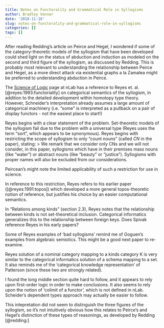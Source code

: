 ```yaml
---
title: Notes on Functorality and Grammatical Role in Syllogisms
author: Bradley Venner
date: '2018-11-18'
slug: notes-on-functorality-and-grammatical-role-in-syllogisms
categories: []
tags: []
---
```


After reading Redding's article on Peirce and Hegel, I wondered if some of the category-theoretic models of the syllogism that have been developed could shed light on the status of abduction and induction as modeled on the second and third figure of the syllogism, as discussed by Redding.  This is probably most relevant to understanding the relationship between Peirce and Hegel, as a more direct attack via existential graphs a la Zamalea might be preferred to understanding abduction in Peirce.

The [Science of Logic](https://ncatlab.org/nlab/show/Science+of+Logic) page at nLab has a reference to Reyes et. al. [@reyes:1993:functoriality] on categorical semantics of the syllogism, in addition to the detailed development within homotopy type theory.  However, Schneider's interpretation already assumes a large amount of categorical machinery (i.e. "some" is interpreted as a pullback on a pair of display functors - not the easiest place to start!)

Reyes begins with a clear statement of the problem.  Set-theoretic models of the syllogism fail due to the problem with a universal type (Reyes uses the term "sort", which appears to be synonymous).  Reyes begins with restricting the scope of syllogism to only "count nouns" (called *CN* in the paper), stating:
>  We remark that we consider only
CNs and we will not consider, in this paper, syllogisms which have in their premises
mass nouns (like “water”) or abstract nouns (like “beauty” or “justice”). Syllogisms
with proper names will also be excluded from our considerations.

Peircean's might note the limited applicability of such a restriction for use in science.

In reference to this restriction, Reyes refers to his earlier paper ([@reyes:1991:topos]) which developed a more general topos-theoretic notion of reference, but justifies his choice by an easier computational semantics.

In "Relations among kinds" (section 2.3), Reyes notes that the relationship between kinds is not set-theoretical inclusion.  Categorical informatics generalizes this to the relationship between foreign keys. Does Spivak reference Reyes in his early papers?

Some of Reyes examples of 'bad syllogisms' remind me of Goguen's examples from algebraic semiotics.  This might be a good next paper to re-examine.

Reyes solution of a nominal category mapping to a kinds category K is very similar to the categorical informatics solution of a schema mapping to a set.  It also reminds me of the 'categorical knowledge representation' of Patterson (since these two are strongly related).  

I found the long middle section quite hard to follow, and it appears to rely upon first-order logic in order to make conclusions.  It also seems to rely upon the notion of 'colimit of a functor', which is not defined in nLab.  Scheider's dependent types approach may actually be easier to follow.

This intepretation did not seem to distinguish the three figures of the syllogism, so it's not intuitively obvious how this relates to Peirce's and Hegel's distinction of these types of reasonings, as developed by Redding [@redding:]

